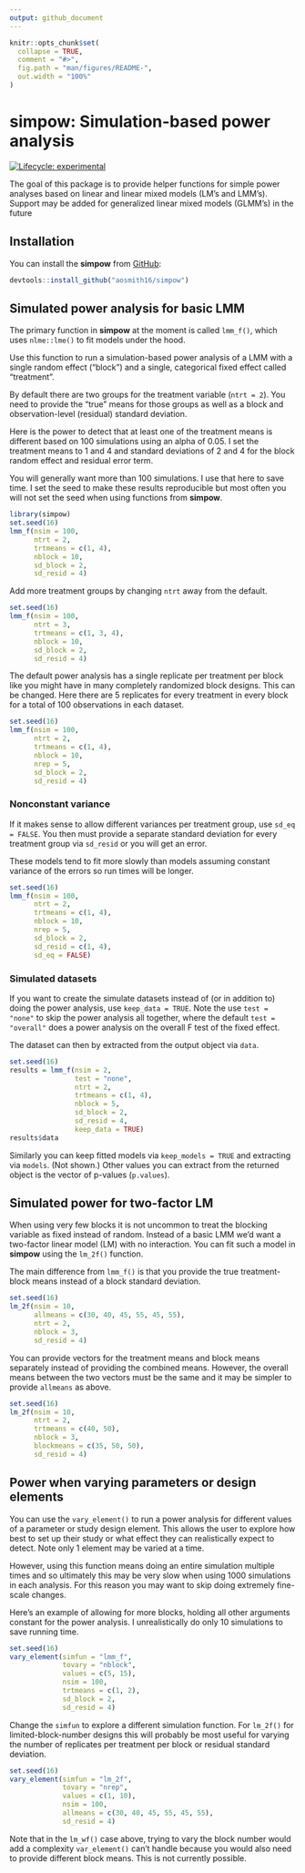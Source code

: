 ```yaml
---
output: github_document
---
```


<!-- README.md is generated from README.Rmd. Please edit that file -->

```r
knitr::opts_chunk$set(
  collapse = TRUE,
  comment = "#>",
  fig.path = "man/figures/README-",
  out.width = "100%"
)
```

# simpow: Simulation-based power analysis

<!-- badges: start -->
[![Lifecycle: experimental](https://img.shields.io/badge/lifecycle-experimental-orange.svg)](https://lifecycle.r-lib.org/articles/stages.html#experimental)
<!-- badges: end -->

The goal of this package is to provide helper functions for simple power analyses based on linear and linear mixed models (LM's and LMM's). Support may be added for generalized linear mixed models (GLMM's) in the future

## Installation

You can install the **simpow** from [GitHub](https://github.com/aosmith16/simpow):

```r
devtools::install_github("aosmith16/simpow")
```

## Simulated power analysis for basic LMM

The primary function in **simpow** at the moment is called `lmm_f()`, which uses `nlme::lme()` to fit models under the hood.

Use this function to run a simulation-based power analysis of a LMM with a single random effect ("block") and a single, categorical fixed effect called "treatment".

By default there are two groups for the treatment variable (`ntrt = 2`). You need to provide the "true" means for those groups as well as a block and observation-level (residual) standard deviation.

Here is the power to detect that at least one of the treatment means is different based on 100 simulations using an alpha of 0.05. I set the treatment means to 1 and 4 and standard deviations of 2 and 4 for the block random effect and residual error term.

You will generally want more than 100 simulations. I use that here to save time. I set the seed to make these results reproducible but most often you will not set the seed when using functions from **simpow**.

```r
library(simpow)
set.seed(16) 
lmm_f(nsim = 100,
      ntrt = 2,
      trtmeans = c(1, 4),
      nblock = 10,
      sd_block = 2,
      sd_resid = 4)
```

Add more treatment groups by changing `ntrt` away from the default.

```r
set.seed(16) 
lmm_f(nsim = 100,
      ntrt = 3,
      trtmeans = c(1, 3, 4),
      nblock = 10,
      sd_block = 2,
      sd_resid = 4)
```

The default power analysis has a single replicate per treatment per block like you might have in many completely randomized block designs. This can be changed. Here there are 5 replicates for every treatment in every block for a total of 100 observations in each dataset.

```r
set.seed(16) 
lmm_f(nsim = 100,
      ntrt = 2,
      trtmeans = c(1, 4),
      nblock = 10,
      nrep = 5,
      sd_block = 2,
      sd_resid = 4)
```

### Nonconstant variance

If it makes sense to allow different variances per treatment group, use `sd_eq = FALSE`. You then must provide a separate standard deviation for every treatment group via `sd_resid` or you will get an error. 

These models tend to fit more slowly than models assuming constant variance of the errors so run times will be longer.

```r
set.seed(16) 
lmm_f(nsim = 100,
      ntrt = 2,
      trtmeans = c(1, 4),
      nblock = 10,
      nrep = 5,
      sd_block = 2,
      sd_resid = c(1, 4),
      sd_eq = FALSE)
```

### Simulated datasets

If you want to create the simulate datasets instead of (or in addition to) doing the power analysis, use `keep_data = TRUE`. Note the use `test = "none"` to skip the power analysis all together, where the default `test = "overall"` does a power analysis on the overall F test of the fixed effect.

The dataset can then by extracted from the output object via `data`.

```r
set.seed(16) 
results = lmm_f(nsim = 2,
                test = "none",
                ntrt = 2,
                trtmeans = c(1, 4),
                nblock = 5,
                sd_block = 2,
                sd_resid = 4,
                keep_data = TRUE)
results$data
```

Similarly you can keep fitted models via `keep_models = TRUE` and extracting via `models`. (Not shown.) Other values you can extract from the returned object is the vector of p-values (`p.values`).

## Simulated power for two-factor LM

When using very few blocks it is not uncommon to treat the blocking variable as fixed instead of random. Instead of a basic LMM we'd want a two-factor linear model (LM) with no interaction. You can fit such a model in **simpow** using the `lm_2f()` function.

The main difference from `lmm_f()` is that you provide the true treatment-block means instead of a block standard deviation.

```r
set.seed(16)
lm_2f(nsim = 10,
      allmeans = c(30, 40, 45, 55, 45, 55),
      ntrt = 2,
      nblock = 3,
      sd_resid = 4)
```

You can provide vectors for the treatment means and block means separately instead of providing the combined means. However, the overall means between the two vectors must be the same and it may be simpler to provide `allmeans` as above.

```r
set.seed(16)
lm_2f(nsim = 10,
      ntrt = 2,
      trtmeans = c(40, 50),
      nblock = 3,
      blockmeans = c(35, 50, 50),
      sd_resid = 4)
```

## Power when varying parameters or design elements

You can use the `vary_element()` to run a power analysis for different values of a parameter or study design element. This allows the user to explore how best to set up their study or what effect they can realistically expect to detect. Note only 1 element may be varied at a time.

However, using this function means doing an entire simulation multiple times and so ultimately this may be very slow when using 1000 simulations in each analysis. For this reason you may want to skip doing extremely fine-scale changes.

Here's an example of allowing for more blocks, holding all other arguments constant for the power analysis. I unrealistically do only 10 simulations to save running time.

```r
set.seed(16)
vary_element(simfun = "lmm_f",
             tovary = "nblock",
             values = c(5, 15),
             nsim = 100,
             trtmeans = c(1, 2),
             sd_block = 2,
             sd_resid = 4)
```

Change the `simfun` to explore  a different simulation function. For `lm_2f()` for limited-block-number designs this will probably be most useful for varying the number of replicates per treatment per block or residual standard deviation. 

```r
set.seed(16)
vary_element(simfun = "lm_2f",
             tovary = "nrep",
             values = c(1, 10),
             nsim = 100,
             allmeans = c(30, 40, 45, 55, 45, 55),
             sd_resid = 4)
```

Note that in the `lm_wf()` case above, trying to vary the block number would add a complexity `var_element()` can't handle because you would also need to provide different block means. This is not currently possible.
